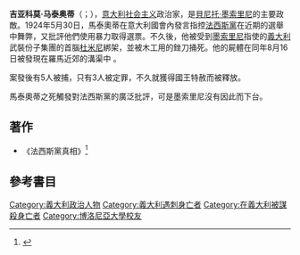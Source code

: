 {{Infobox Politician
| honorific-prefix    =
| name                = 吉亚科莫·马泰奥蒂<br />Giacomo Matteotti
| honorific-suffix    =
| image               = Giacomo Matteotti 2.jpg
| imagesize           = 200px
| smallimage          =
| caption             =
| order               =
| office2             =
| term_start2         =
| term_end2           =
| birth_date          = {{birth date|1885|5|22}}
| birth_place         = {{flag|Kingdom of Italy}}[[罗维戈省|罗维戈省]][[弗拉塔波莱西内|弗拉塔波莱西内镇]]
| death_date          = {{Death date and age|1924|6|10|1885|5|22}}
| death_place         = {{flag|Kingdom of Italy}}[[罗马市|罗马市]]
| nationality         = {{flag|Kingdom of Italy}}
| spouse              =
| party               = [[意大利社会党|意大利社会党]]
| relations           =
| children            =
| residence           =
| alma_mater          = [[博洛尼亞大學|博洛尼亞大學]]法律學院
| occupation          =
| profession          =
| religion            =
| signature           =
| footnotes           =
}}

'''吉亚科莫·马泰奥蒂'''（{{lang-it|Giacomo Matteotti}}；{{bd|1885年|5月22日|1924年|6月10日|catIdx=Matteotti, Giacomo}}），[[意大利|意大利]][[社会主义|社会主义]]政治家，是[[貝尼托·墨索里尼|貝尼托·墨索里尼]]的主要政敵。1924年5月30日，馬泰奧蒂在意大利國會內發言指控[[法西斯黨|法西斯黨]]在近期的選舉中舞弊，又批評他們使用暴力取得選票。不久後，他被受到[[貝尼托·墨索里尼|墨索里尼]]指使的[[義大利|義大利]]武裝份子集團的首腦[[杜米尼|杜米尼]]綁架，並被木工用的銼刀捅死。他的屍體在同年8月16日被發現在羅馬近郊的溝渠中
。

案發後有5人被捕，只有3人被定罪，不久就獲得國王特赦而被釋放。

馬泰奧蒂之死觸發對法西斯黨的廣泛批評，可是墨索里尼沒有因此而下台。

== 著作 ==
* 《法西斯黨真相》<ref>{{Cite book|author=熊自健|title={{lang|zh|《義大利共產黨的歷史道路》}}|publisher=臺灣商務印書館|year=1989|page=26|language=zh}}</ref>

== 參考書目 ==
{{reflist}}
{{意大利人小作品}}
{{歐洲政治人物小作品}}

{{DEFAULTSORT:Matteotti, Giacomo}}
[[Category:義大利政治人物|Category:義大利政治人物]]
[[Category:義大利遇刺身亡者|Category:義大利遇刺身亡者]]
[[Category:在義大利被謀殺身亡者|Category:在義大利被謀殺身亡者]]
[[Category:博洛尼亞大學校友|Category:博洛尼亞大學校友]]